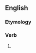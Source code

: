 ==English==

===Etymology===
{{suffix|allow|eth|lang=en}}

===Verb===
{{head|en|verb form}}

# {{en-archaic third-person singular of|allow}}